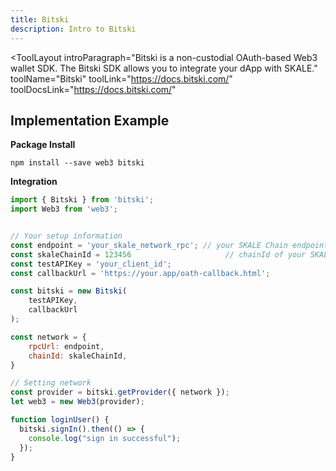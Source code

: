 ```yaml
---
title: Bitski
description: Intro to Bitski
---
```


<ToolLayout
    introParagraph="Bitski is a non-custodial OAuth-based Web3 wallet SDK. The Bitski SDK allows you to integrate your dApp with SKALE."
    toolName="Bitski"
    toolLink="https://docs.bitski.com/"
    toolDocsLink="https://docs.bitski.com/"
>

## Implementation Example

**Package Install**
```shell
npm install --save web3 bitski
```

**Integration**
```javascript
import { Bitski } from 'bitski';
import Web3 from 'web3';


// Your setup information
const endpoint = 'your_skale_network_rpc'; // your SKALE Chain endpoint
const skaleChainId = 123456                     // chainId of your SKALE Chain
const testAPIKey = 'your_client_id';
const callbackUrl = 'https://your.app/oath-callback.html';

const bitski = new Bitski(
    testAPIKey,
    callbackUrl
);

const network = {
    rpcUrl: endpoint,
    chainId: skaleChainId,
}

// Setting network
const provider = bitski.getProvider({ network });
let web3 = new Web3(provider);

function loginUser() {
  bitski.signIn().then(() => {
    console.log("sign in successful");
  });
}
```

</ToolLayout>